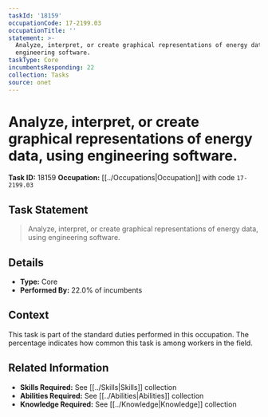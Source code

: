 ```yaml
---
taskId: '18159'
occupationCode: 17-2199.03
occupationTitle: ''
statement: >-
  Analyze, interpret, or create graphical representations of energy data, using
  engineering software.
taskType: Core
incumbentsResponding: 22
collection: Tasks
source: onet
---
```

# Analyze, interpret, or create graphical representations of energy data, using engineering software.

**Task ID:** 18159
**Occupation:** [[../Occupations|Occupation]] with code `17-2199.03`

## Task Statement

> Analyze, interpret, or create graphical representations of energy data, using engineering software.

## Details

- **Type:** Core
- **Performed By:** 22.0% of incumbents

## Context

This task is part of the standard duties performed in this occupation. The percentage indicates how common this task is among workers in the field.

## Related Information

- **Skills Required:** See [[../Skills|Skills]] collection
- **Abilities Required:** See [[../Abilities|Abilities]] collection
- **Knowledge Required:** See [[../Knowledge|Knowledge]] collection
